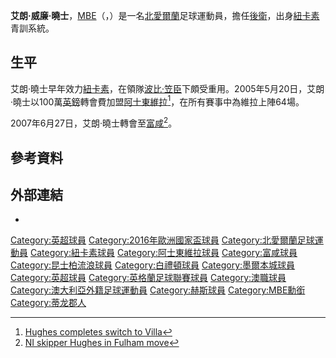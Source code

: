 {{noteta
|G1=足球|G2=英超|G3=FAcup|G4=SPL
|T=zh-hans:阿隆·休斯;zh-hk:艾朗·曉士;zh-tw:阿隆·休斯;
|1=zh-hans:休斯;zh-hk:曉士;zh-tw:休斯;
|2=zh-hans:阿隆;zh-hk:艾朗;zh-tw:阿隆;
|3=zh:博比·罗布森;zh-hans:博比·罗布森;zh-hk:波比·笠臣;zh-tw:博比·羅布森;
}}
{{Infobox football biography
| name = 艾朗·曉士<br>''Aaron Hughes''<br><small>[[英帝國官佐勳章|MBE]]</small>
| image = Aaron Hughes 2012.jpg
| fullname = Aaron William Hughes<ref name="Hugman2009/10">{{cite book |editor-first=Barry J. |editor-last=Hugman |title=The PFA Footballers' Who's Who 2009–10 |year=2009 |publisher=Mainstream Publishing |location=Edinburgh |isbn=978-1-84596-474-0}}</ref>
| birth_date          = {{Birth date and age|df=y|1979|11|8}}
| birth_place = 北愛爾蘭[[庫克斯敦|庫克斯敦]]
| height = 1.83 m<ref>{{cite web| url = http://origin-www.premierleague.com/page/PlayerProfile/0,,12306~5942,00.html| title = Premier League Player Profile| accessdate = 2014-01-19| publisher = Premier League| url-status = dead| archiveurl = https://web.archive.org/web/20140201131947/http://origin-www.premierleague.com/page/PlayerProfile/0,,12306~5942,00.html| archivedate = 2014-02-01}}</ref>
| currentclub = 
| clubnumber = 
| position            = [[右閘|右閘]]、[[中堅|中堅]]
| youthyears1         = 1996–1997 |youthclubs1 = [[紐卡素足球會|紐卡素]]
| years1              = 1997–2005 |clubs1 = [[紐卡素足球會|紐卡素]]             |caps1 = 205 |goals1 = 4
| years2              = 2005–2007 |clubs2 = [[阿士東維拉足球會|阿士東維拉]]                       |caps2 = 54  |goals2 = 0
| years3              = 2007–2014 |clubs3 = [[富咸足球會|富咸]]                                 |caps3 = 196 |goals3 = 1
| years4              = 2014      |clubs4 = [[女王公园巡游者足球俱乐部|女王公园巡游者]]       |caps4 = 11  |goals4 = 0 
| years5              = 2014–2015 |clubs5 = [[布莱顿足球俱乐部|白禮頓]] |caps5 = 10  |goals5 = 0 
| years6              = 2015–2016 |clubs6 = {{ALeague MC }}                   |caps6 = 6   |goals6 = 1
| years7              = 2016–2017 |clubs7 = {{le|喀拉拉爆破手足球俱乐部|Kerala Blasters FC|喀拉拉爆破手}}                 |caps7 = 11 |goals7 = 1
| years8 = 2017–2019
| clubs8 = [[赫斯足球會|赫斯]]
| caps8 = 32
| goals8 = 0
| totalcaps = 525 | totalgoals = 7
| nationalyears1 = | nationalteam1 = [[Northern_Ireland_national_under-16_football_team|北愛爾蘭U16]] |nationalcaps1 = 2 |nationalgoals1 = 0 
| nationalyears2 = |nationalteam2 = [[Northern_Ireland_national_under-18_football_team|北愛爾蘭U18]] |nationalcaps2 = 5 |nationalgoals2 = 1
| nationalyears3 = 1997–1998 |nationalteam3 = [[Northern_Ireland_national_football_B_team|北愛爾蘭B]] |nationalcaps3 = 2 |nationalgoals3 = 0 
| nationalyears4 = 1998–2018
| nationalteam4 = [[北愛爾蘭足球代表隊|北愛爾蘭]]
| nationalcaps4 = 112
| nationalgoals4 = 1<!-- When you update this parameter, please update the ntupdate parameter! -->
}}
'''艾朗·威廉·曉士'''，[[英帝國官佐勳章|MBE]]（{{lang-en|'''Aaron William Hughes'''}}，{{bd|1979年|11月8日|||catidx=Hughes, Aaron}}）是一名[[北愛爾蘭|北愛爾蘭]]足球運動員，擔任[[後衛_(足球)|後衛]]，出身[[紐卡素足球會|紐卡素]]青訓系統。

==生平==
艾朗·曉士早年效力[[紐卡素足球會|紐卡素]]，在領隊[[波比·笠臣|波比·笠臣]]下頗受重用。2005年5月20日，艾朗·曉士以100萬[[英鎊|英鎊]]轉會費加盟[[阿士東維拉|阿士東維拉]]<ref>[http://news.bbc.co.uk/sport1/hi/football/teams/a/aston_villa/4558727.stm Hughes completes switch to Villa]</ref>，在所有賽事中為維拉上陣64場。

2007年6月27日，艾朗·曉士轉會至[[富咸足球會|富咸]]<ref>[http://news.bbc.co.uk/sport1/hi/football/teams/f/fulham/6246724.stm NI skipper Hughes in Fulham move]</ref>。

==參考資料==
<div class="references-small">
<references />
</div>

[[Category:英超球員|Category:英超球員]]
[[Category:2016年歐洲國家盃球員|Category:2016年歐洲國家盃球員]]

==外部連結==
{{commons category|Aaron Hughes}}
*{{soccerbase|id=10516|name=艾朗·曉士}}

{{2016年歐洲國家盃北愛爾蘭參賽名單}}

{{DEFAULTSORT:Hughes, Aaron}}
[[Category:北愛爾蘭足球運動員|Category:北愛爾蘭足球運動員]]
[[Category:紐卡素球員|Category:紐卡素球員]]
[[Category:阿士東維拉球員|Category:阿士東維拉球員]]
[[Category:富咸球員|Category:富咸球員]]
[[Category:昆士柏流浪球員|Category:昆士柏流浪球員]]
[[Category:白禮頓球員|Category:白禮頓球員]]
[[Category:墨爾本城球員|Category:墨爾本城球員]]
[[Category:英超球員|Category:英超球員]]
[[Category:英格蘭足球聯賽球員|Category:英格蘭足球聯賽球員]]
[[Category:澳職球員|Category:澳職球員]]
[[Category:澳大利亞外籍足球運動員|Category:澳大利亞外籍足球運動員]]
[[Category:赫斯球員|Category:赫斯球員]]
[[Category:MBE勳銜|Category:MBE勳銜]]
[[Category:蒂龙郡人|Category:蒂龙郡人]]